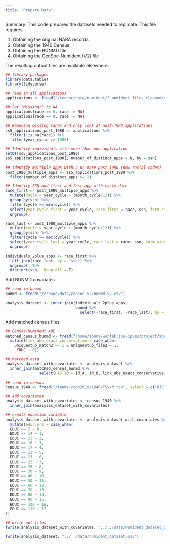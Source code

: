 ```yaml
---
title: "Prepare Data"
---
```


Summary: This code prepares the datasets needed to replicate. This file requires: 

(1) Obtaining the original NARA records. 
(2) Obtaining the 1940 Census
(3) Obtaining the BUNMD file 
(4) Obtaining the CenSoc-Numident (V2) file 

The resulting output files are available elsewhere. 

```r
## library packages 
library(data.table)
library(tidyverse)
```


```r
## read in all applications 
applications <- fread("/censoc/data/numident/2_numident_files_cleaned/apps_cleaned.csv")

## Set "Missing"" to NA 
applications[race == 0, race := NA]
applications[race == 9, race := NA]

## Removing missing races and only look at post-1980 applications
ss5_applications_post_1980 <- applications %>% 
  filter(!is.na(race)) %>% 
  filter(year_cycle >= 1980)

## Identify individuals with more than one application
setDT(ss5_applications_post_1980)
ss5_applications_post_1980[, number_of_distinct_apps:=.N, by = ssn]

## Identify multiple apps with 2 or more post 1980 (new racial codes) 
post_1980_multiple_apps <- ss5_applications_post_1980 %>% 
  filter(number_of_distinct_apps >= 2)

## Identify SSN and first and last app with cycle date
race_first <- post_1980_multiple_apps %>%
  mutate(cycle = year_cycle + (month_cycle/12)) %>% 
  group_by(ssn) %>%
  filter(cycle == min(cycle)) %>% 
  select(year_cycle_first = year_cycle, race_first = race, ssn, form_signer_first = form_signer) %>% 
  ungroup()

race_last <- post_1980_multiple_apps %>%
  mutate(cycle = year_cycle + (month_cycle/12)) %>% 
  group_by(ssn) %>%
  filter(cycle == max(cycle)) %>% 
  select(year_cycle_last = year_cycle, race_last = race, ssn, form_signer_last = form_signer) %>% 
  ungroup()

individuals_2plus_apps <- race_first %>% 
  left_join(race_last, by = "ssn") %>% 
  ungroup() %>% 
  distinct(ssn, .keep_all = T)
```

Add BUNMD covariates 

```r
## read in bunmd 
bunmd <- fread("/censoc/data/censoc_v2/bunmd_v2.csv")

analysis_dataset <- inner_join(individuals_2plus_apps, 
                               bunmd %>% 
                                 select(-race_first, -race_last), by = "ssn")
```

Add matched census files 

```r
## CenSoc-Numident ABE
matched_census_bunmd <- fread("/home/ipums/wontak.joo-ipums/project/abe/data/matched-1940-census-bunmd/matched_census_bunmd.csv") %>% 
  mutate(link_abe_exact_conservative = case_when(
    uniquestub_match2 == 1 & uniquestub_file2 ~ 1,
     TRUE ~ 0))

## Matched data 
analysis_dataset_with_covariates <- analysis_dataset %>% 
  inner_join(matched_census_bunmd %>% 
               select(HISTID = id_A, id_B, link_abe_exact_conservative), by = c("ssn" = "id_B"))

## read in census
census_1940 <- fread("/ipums-repo2019/1940/TSV/P.tsv", select = c("HISTID", "INCWAGE", "EDUC", "OCCSCORE", "AGE", "RACE"))

## add covariates
analysis_dataset_with_covariates <- census_1940 %>% 
  inner_join(analysis_dataset_with_covariates) 

## create eduation variable
analysis_dataset_with_covariates <- analysis_dataset_with_covariates %>% 
  mutate(educ.yrs = case_when(
  EDUC == 2 ~ 0,
  EDUC == 14 ~ 1,
  EDUC == 15 ~ 2,
  EDUC == 16 ~ 3,
  EDUC == 17 ~ 4,
  EDUC == 22 ~ 5,
  EDUC == 23 ~ 6,
  EDUC == 25 ~ 7,
  EDUC == 26 ~ 8,
  EDUC == 30 ~ 9,
  EDUC == 40 ~ 10,
  EDUC == 50 ~ 11,
  EDUC == 60 ~ 12,
  EDUC == 70 ~ 13,
  EDUC == 80 ~ 14,
  EDUC == 90 ~ 15,
  EDUC == 100 ~ 16,
  EDUC == 110 ~ 17
))

## write out files 
fwrite(analysis_dataset_with_covariates, "../../data/numident_dataset_with_covariates.csv")

fwrite(analysis_dataset, "../../data/numident_dataset.csv")
```
